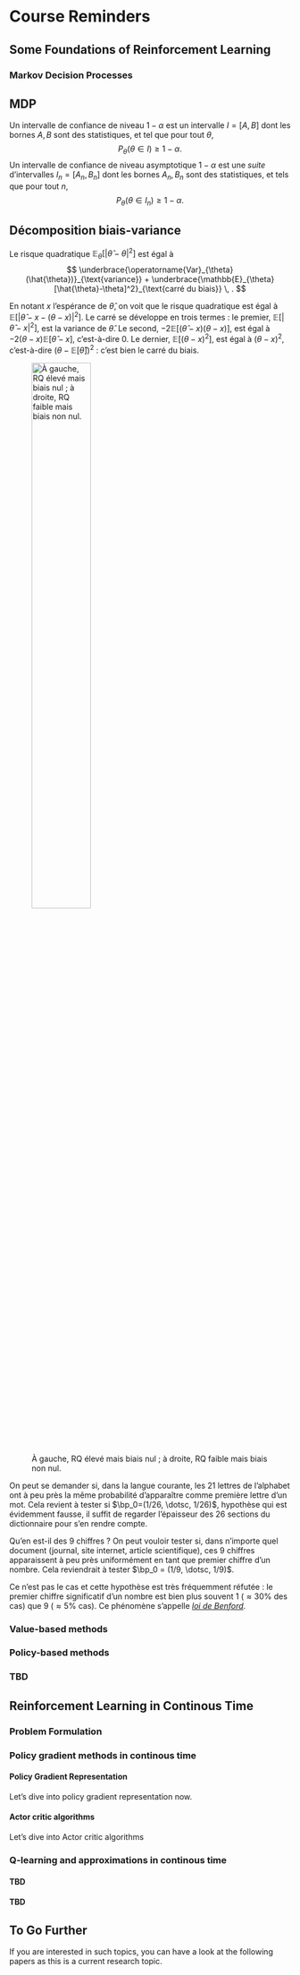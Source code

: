 # Course Reminders



## Some Foundations of Reinforcement Learning

### Markov Decision Processes


:::{#def-MDP}

## MDP

Un intervalle de confiance de niveau $1-\alpha$ est un intervalle $I = [A,B]$ dont les bornes $A,B$ sont des statistiques, et tel que pour tout $\theta$, 
$$P_\theta(\theta \in I) \geqslant 1 - \alpha.$$
Un intervalle de confiance de niveau asymptotique $1-\alpha$ est une *suite* d'intervalles $I_n = [A_n,B_n]$ dont les bornes $A_n,B_n$ sont des statistiques, et tels que pour tout $n$,
$$ P_\theta(\theta \in I_n) \geqslant 1 - \alpha.$$
:::


:::{#thm-biaisvar}



## Décomposition biais-variance
Le risque quadratique $\mathbb{E}_{\theta} [|\hat{\theta}-\theta|^2]$ est égal à 
$$
\underbrace{\operatorname{Var}_{\theta} (\hat{\theta})}_{\text{variance}} +
\underbrace{\mathbb{E}_{\theta}[\hat{\theta}-\theta]^2}_{\text{carré du biais}} \, .
$$
:::


:::{.proof}
En notant $x$ l'espérance de $\hat{\theta}$, on voit que le risque quadratique est égal à $\mathbb{E}[|\hat{\theta} - x - (\theta - x)|^2]$. Le carré se développe en trois termes : le premier, $\mathbb{E}[|\hat{\theta} - x|^2]$, est la variance de $\hat{\theta}$. Le second, $-2\mathbb{E}[(\hat{\theta} - x)(\theta - x)]$, est égal à $-2(\theta - x)\mathbb{E}[\hat{\theta} - x]$, c'est-à-dire 0. Le dernier, $\mathbb{E}[(\theta - x)^2]$, est égal à $(\theta - x)^2$, c'est-à-dire $(\theta - \mathbb{E}[\hat{\theta}])^2$ : c'est bien le carré du biais. 
:::


![À gauche, RQ élevé mais biais nul ; à droite, RQ faible mais biais non nul. ](/images/cover.png){width=50%}

:::{#exm-testadeq}

On peut se demander si, dans la langue courante, les 21 lettres de l'alphabet ont à peu près la même probabilité d'apparaître comme première lettre d'un mot. Cela revient à tester si $\bp_0=(1/26, \dotsc, 1/26)$, hypothèse qui est évidemment fausse, il suffit de regarder l'épaisseur des 26 sections du dictionnaire pour s'en rendre compte. 

Qu'en est-il des 9 chiffres ? On peut vouloir tester si, dans n'importe quel document (journal, site internet, article scientifique), ces 9 chiffres apparaissent à peu près uniformément en tant que premier chiffre d'un nombre. Cela reviendrait à tester $\bp_0 = (1/9, \dotsc, 1/9)$. 

Ce n'est pas le cas et cette hypothèse est très fréquemment réfutée : le premier chiffre significatif d'un nombre est bien plus souvent 1 ($\approx 30\%$ des cas) que $9$ ($\approx 5\%$ cas). Ce phénomène s'appelle [*loi de Benford*](https://fr.wikipedia.org/wiki/Loi_de_Benford). 

:::

### Value-based methods

### Policy-based methods


### TBD 


### 



## Reinforcement Learning in Continous Time


### Problem Formulation



### Policy gradient methods in continous time


#### Policy Gradient Representation

Let's dive into policy gradient representation now.


#### Actor critic algorithms

Let's dive into Actor critic algorithms

### Q-learning and approximations in continous time

#### TBD


#### TBD 


## To Go Further

If you are interested in such topics, you can have a look at the following papers as this is a current research topic.


